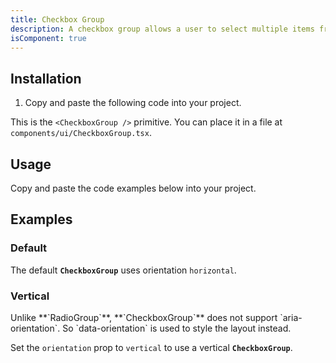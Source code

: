 ```yaml
---
title: Checkbox Group
description: A checkbox group allows a user to select multiple items from a list of options.
isComponent: true
---
```


## Installation

1. Copy and paste the following code into your project.

This is the `<CheckboxGroup />` primitive. You can place it in a file at `components/ui/CheckboxGroup.tsx`.

## Usage

Copy and paste the code examples below into your project.

<ComponentSource src="../../packages/ui/src/CheckboxGroup.tsx" />

## Examples

### Default

The default **`CheckboxGroup`** uses orientation `horizontal`.

<ComponentExample name="CheckboxGroup" story="default" />

### Vertical

<Callout type="warning">
  Unlike **`RadioGroup`**, **`CheckboxGroup`** does not support
  `aria-orientation`. So `data-orientation` is used to style the layout instead.
</Callout>

Set the `orientation` prop to `vertical` to use a vertical **`CheckboxGroup`**.

<ComponentExample name="CheckboxGroup" story="vertical" />
